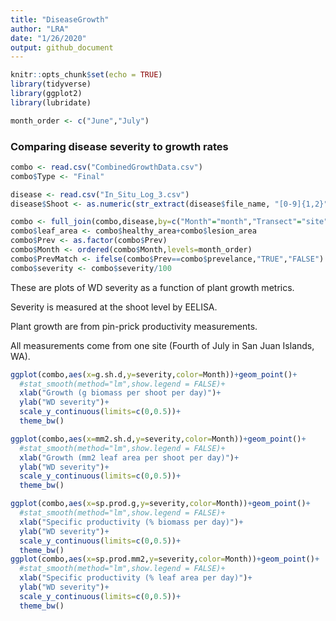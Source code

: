 ```yaml
---
title: "DiseaseGrowth"
author: "LRA"
date: "1/26/2020"
output: github_document
---
```


```r
knitr::opts_chunk$set(echo = TRUE)
library(tidyverse)
library(ggplot2)
library(lubridate)

month_order <- c("June","July")

```

### Comparing disease severity to growth rates

```r
combo <- read.csv("CombinedGrowthData.csv")
combo$Type <- "Final"

disease <- read.csv("In_Situ_Log_3.csv")
disease$Shoot <- as.numeric(str_extract(disease$file_name, "[0-9]{1,2}"))

combo <- full_join(combo,disease,by=c("Month"="month","Transect"="site","Type"="type","Shoot"))
combo$leaf_area <- combo$healthy_area+combo$lesion_area
combo$Prev <- as.factor(combo$Prev)
combo$Month <- ordered(combo$Month,levels=month_order)
combo$PrevMatch <- ifelse(combo$Prev==combo$prevelance,"TRUE","FALSE")
combo$severity <- combo$severity/100

```

These are plots of WD severity as a function of plant growth metrics. 

Severity is measured at the shoot level by EELISA.

Plant growth are from pin-prick productivity measurements.

All measurements come from one site (Fourth of July in San Juan Islands, WA).

```r
ggplot(combo,aes(x=g.sh.d,y=severity,color=Month))+geom_point()+
  #stat_smooth(method="lm",show.legend = FALSE)+
  xlab("Growth (g biomass per shoot per day)")+
  ylab("WD severity")+
  scale_y_continuous(limits=c(0,0.5))+
  theme_bw()

ggplot(combo,aes(x=mm2.sh.d,y=severity,color=Month))+geom_point()+
  #stat_smooth(method="lm",show.legend = FALSE)+
  xlab("Growth (mm2 leaf area per shoot per day)")+
  ylab("WD severity")+
  scale_y_continuous(limits=c(0,0.5))+
  theme_bw()

ggplot(combo,aes(x=sp.prod.g,y=severity,color=Month))+geom_point()+
  #stat_smooth(method="lm",show.legend = FALSE)+
  xlab("Specific productivity (% biomass per day)")+
  ylab("WD severity")+
  scale_y_continuous(limits=c(0,0.5))+
  theme_bw()
ggplot(combo,aes(x=sp.prod.mm2,y=severity,color=Month))+geom_point()+
  #stat_smooth(method="lm",show.legend = FALSE)+
  xlab("Specific productivity (% leaf area per day)")+
  ylab("WD severity")+
  scale_y_continuous(limits=c(0,0.5))+
  theme_bw()
```

